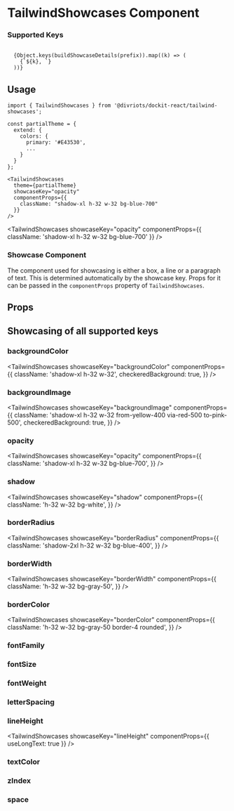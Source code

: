
# TailwindShowcases Component

<Description of={TailwindShowcases} />

### Supported Keys

<code>
  {Object.keys(buildShowcaseDetails(prefix)).map((k) => (
    <span key={k}>{`${k}, `}</span>
  ))}
</code>

## Usage

```tsx
import { TailwindShowcases } from '@divriots/dockit-react/tailwind-showcases';

const partialTheme = {
  extend: {
    colors: {
      primary: '#E43530',
      ...
    }
  }
};

<TailwindShowcases
  theme={partialTheme}
  showcaseKey="opacity"
  componentProps={{
    className: "shadow-xl h-32 w-32 bg-blue-700"
  }}
/>
```

<TailwindShowcases
  showcaseKey="opacity"
  componentProps={{ className: 'shadow-xl h-32 w-32 bg-blue-700' }}
/>

### Showcase Component

The component used for showcasing is either a box, a line or a paragraph of text. This is determined automatically by the showcase key.
Props for it can be passed in the `componentProps` property of `TailwindShowcases`.

## Props

<Props of={TailwindShowcases} />

## Showcasing of all supported keys

### backgroundColor

<TailwindShowcases
  showcaseKey="backgroundColor"
  componentProps={{
    className: 'shadow-xl h-32 w-32',
    checkeredBackground: true,
  }}
/>

### backgroundImage

<TailwindShowcases
  showcaseKey="backgroundImage"
  componentProps={{
    className: 'shadow-xl h-32 w-32 from-yellow-400 via-red-500 to-pink-500',
    checkeredBackground: true,
  }}
/>

### opacity

<TailwindShowcases
  showcaseKey="opacity"
  componentProps={{
    className: 'shadow-xl h-32 w-32 bg-blue-700',
  }}
/>

### shadow

<TailwindShowcases
  showcaseKey="shadow"
  componentProps={{
    className: 'h-32 w-32 bg-white',
  }}
/>

### borderRadius

<TailwindShowcases
  showcaseKey="borderRadius"
  componentProps={{
    className: 'shadow-2xl h-32 w-32 bg-blue-400',
  }}
/>

### borderWidth

<TailwindShowcases
  showcaseKey="borderWidth"
  componentProps={{
    className: 'h-32 w-32 bg-gray-50',
  }}
/>

### borderColor

<TailwindShowcases
  showcaseKey="borderColor"
  componentProps={{
    className: 'h-32 w-32 bg-gray-50 border-4 rounded',
  }}
/>

### fontFamily

<TailwindShowcases showcaseKey="fontFamily" />

### fontSize

<TailwindShowcases showcaseKey="fontSize" />

### fontWeight

<TailwindShowcases showcaseKey="fontWeight" />

### letterSpacing

<TailwindShowcases showcaseKey="letterSpacing" />

### lineHeight

<TailwindShowcases
  showcaseKey="lineHeight"
  componentProps={{ useLongText: true }}
/>

### textColor

<TailwindShowcases showcaseKey="textColor" />

### zIndex

<TailwindShowcases showcaseKey="zIndex" />

### space

<TailwindShowcases showcaseKey="space" />

<link
  rel="stylesheet"
  href="https://unpkg.com/@tailwindcss/typography@0.4.0/dist/typography.min.css"
/>
